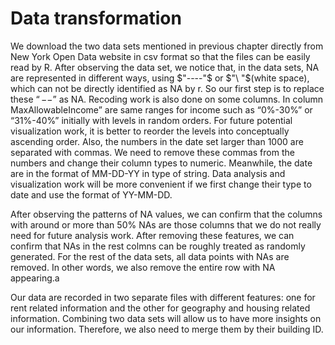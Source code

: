 # Data transformation

We download the two data sets mentioned in previous chapter directly from New York Open Data website in csv format so that the files can be easily read by R. After observing the data set, we notice that, in the data sets, NA are represented in different ways, using $"----"$ or $"\ "$(white space), which can not be directly identified as NA by r. So our first step is to replace these $“--”$ as NA. Recoding work is also done on some columns. In column MaxAllowableIncome” are same ranges for income such as "0%-30%" or "31%-40%" initially with levels in random orders. For future potential visualization work, it is better to reorder the levels into conceptually ascending order. Also, the numbers in the date set larger than 1000 are separated with commas. We need to remove these commas from the numbers and change their column types to numeric. Meanwhile, the date are in the format of MM-DD-YY in type of string. Data analysis and visualization work will be more convenient if we first change their type to date and use the format of YY-MM-DD.

After observing the patterns of NA values, we can confirm that the columns with around or more than 50% NAs are those columns that we do not really need for future analysis work. After removing these features, we can confirm that NAs in the rest colmns can be roughly treated as randomly generated. For the rest of the data sets, all data points with NAs are removed. In other words, we also remove the entire row with NA appearing.a

Our data are recorded in two separate files with different features: one for rent related information and the other for geography and housing related information. Combining two data sets will allow us to have more insights on our information. Therefore, we also need to merge them by their building ID.
